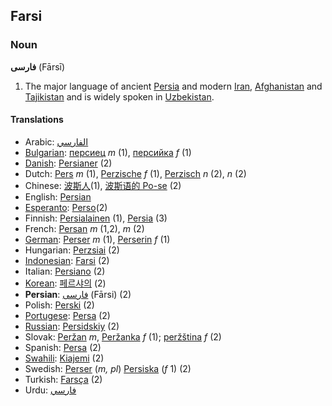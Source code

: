 ==Farsi==
===Noun===
'''فارسی''' (Fārsī)

# The major language of ancient [[Persia]] and modern [[Iran]], [[Afghanistan]] and [[Tajikistan]] and is widely spoken in [[Uzbekistan]].

====Translations====

*Arabic: [[الفارسي]] 
*[[Bulgarian]]: [[персиец]] ''m'' (1), [[персийка]] ''f'' (1)
*[[Danish]]: [[Persianer]] (2)
*Dutch: [[Pers]] ''m'' (1), [[Perzische]] ''f'' (1), [[Perzisch]] ''n'' (2), ''n'' (2)
*Chinese: [[波斯人]](1), [[波斯语的 Po-se]] (2)
*English: [[Persian]]
*[[Esperanto]]: [[Perso]](2)
*Finnish: [[Persialainen]] (1), [[Persia]] (3)
*French: [[Persan]] ''m'' (1,2), ''m'' (2)
*[[German]]: [[Perser]] ''m'' (1), [[Perserin]] ''f'' (1)
*Hungarian:  [[Perzsiai]] (2)
*[[Indonesian]]: [[Farsi]] (2)
*Italian: [[Persiano]] (2)
*[[Korean]]: [[페르샤의]] (2)
*'''Persian''': [[فارسی]] (Fārsi) (2)
*Polish: [[Perski]] (2)
*[[Portugese]]: [[Persa]] (2)
*[[Russian]]: [[Persidskiy]] (2)
*Slovak: [[Peržan#Slovak|Peržan]] ''m'', [[Peržanka]] ''f'' (1); [[peržština]] ''f'' (2)
*Spanish: [[Persa]] (2)
*[[Swahili]]: [[Kiajemi]] (2)
*Swedish: [[Perser]] (''m, pl'') [[Persiska]] (''f'' 1) (2)
*Turkish: [[Farsça]] (2)
*Urdu: [[فارسي]]